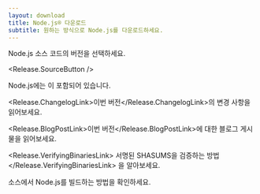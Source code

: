 ```yaml
---
layout: download
title: Node.js® 다운로드
subtitle: 원하는 방식으로 Node.js를 다운로드하세요.
---
```


<section>
Node.js 소스 코드의 <Release.VersionDropdown /> 버전을 선택하세요.

<Release.SourceButton />
</section>

<section>
Node.js에는 <Release.NpmLink />이 포함되어 있습니다.

<Release.ChangelogLink>이번 버전</Release.ChangelogLink>의 변경 사항을
읽어보세요.

<Release.BlogPostLink>이번 버전</Release.BlogPostLink>에 대한 블로그 게시물을
읽어보세요.

<Release.VerifyingBinariesLink>
  서명된 SHASUMS을 검증하는 방법
</Release.VerifyingBinariesLink>
을 알아보세요.

소스에서 <LinkWithArrow href="https://github.com/nodejs/node/blob/main/BUILDING.md#building-nodejs-on-supported-platforms">Node.js를 빌드하는 방법</LinkWithArrow>을 확인하세요.

</section>
